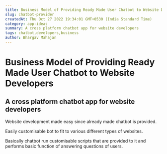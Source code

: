 --- 
title: Business Model of Providing Ready Made User Chatbot to Website Developers
slug: chatbot-provider
createdAt: Thu Oct 27 2022 19:34:01 GMT+0530 (India Standard Time)
category: app-ideas
summary: A cross platform chatbot app for website developers
tags: chatbot,developers,business
author: Bhargav Mahajan
---

# Business Model of Providing Ready Made User Chatbot to Website Developers

## A cross platform chatbot app for website developers

Website development made easy since already made chatbot is provided.

Easily customisable bot to fit to various different types of websites.

Basically chatbot run customisable scripts that are provided to it and performs basic function of answering questions of users. 